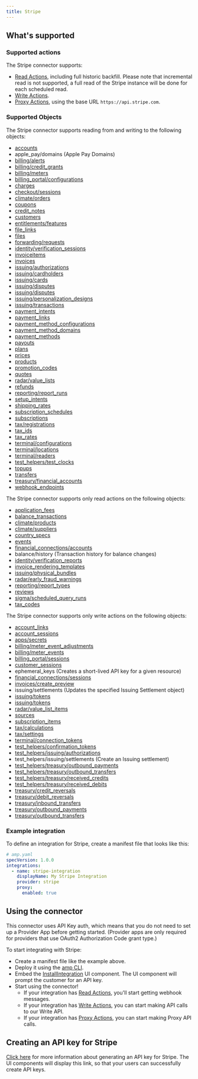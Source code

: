 ```yaml
---
title: Stripe
---
```

## What's supported

### Supported actions

The Stripe connector supports:
- [Read Actions](/define-integrations/read-actions), including full historic backfill. Please note that incremental read is not supported, a full read of the Stripe instance will be done for each scheduled read.
- [Write Actions](/define-integrations/write-actions).
- [Proxy Actions](/define-integrations/proxy-actions), using the base URL `https://api.stripe.com`.

### Supported Objects

The Stripe connector supports reading from and writing to the following objects:
* [accounts](https://docs.stripe.com/api/accounts/object)
* apple_pay/domains (Apple Pay Domains)
* [billing/alerts](https://docs.stripe.com/api/billing/alert/object)
* [billing/credit_grants](https://docs.stripe.com/api/billing/credit-grant/object)
* [billing/meters](https://docs.stripe.com/api/billing/meter/object)
* [billing_portal/configurations](https://docs.stripe.com/api/customer_portal/configurations/object)
* [charges](https://docs.stripe.com/api/charges/object)
* [checkout/sessions](https://docs.stripe.com/api/checkout/sessions/object)
* [climate/orders](https://docs.stripe.com/api/climate/order/object)
* [coupons](https://docs.stripe.com/api/coupons/object)
* [credit_notes](https://docs.stripe.com/api/credit_notes/object)
* [customers](https://docs.stripe.com/api/customers/object)
* [entitlements/features](https://docs.stripe.com/api/entitlements/feature/object)
* [file_links](https://docs.stripe.com/api/file_links/object)
* [files](https://docs.stripe.com/api/files/object)
* [forwarding/requests](https://docs.stripe.com/api/forwarding/request/object)
* [identity/verification_sessions](https://docs.stripe.com/api/identity/verification_sessions/object)
* [invoiceitems](https://docs.stripe.com/api/invoiceitems/object)
* [invoices](https://docs.stripe.com/api/invoices/object)
* [issuing/authorizations](https://docs.stripe.com/api/issuing/authorizations/object)
* [issuing/cardholders](https://docs.stripe.com/api/issuing/cardholders/object)
* [issuing/cards](https://docs.stripe.com/api/issuing/cards/object)
* [issuing/disputes](https://docs.stripe.com/api/issuing/disputes/object)
* [issuing/disputes](https://docs.stripe.com/api/issuing/disputes/object)
* [issuing/personalization_designs](https://docs.stripe.com/api/issuing/personalization_designs/object)
* [issuing/transactions](https://docs.stripe.com/api/issuing/transactions/object)
* [payment_intents](https://docs.stripe.com/api/payment_intents/object)
* [payment_links](https://docs.stripe.com/api/payment-link/object)
* [payment_method_configurations](https://docs.stripe.com/api/payment_method_configurations/object)
* [payment_method_domains](https://docs.stripe.com/api/payment_method_domains/object)
* [payment_methods](https://docs.stripe.com/api/payment_methods/object)
* [payouts](https://docs.stripe.com/api/payouts/object)
* [plans](https://docs.stripe.com/api/plans/object)
* [prices](https://docs.stripe.com/api/prices/object)
* [products](https://docs.stripe.com/api/product-feature/object)
* [promotion_codes](https://docs.stripe.com/api/promotion_codes/object)
* [quotes](https://docs.stripe.com/api/quotes/object)
* [radar/value_lists](https://docs.stripe.com/api/radar/value_lists/object)
* [refunds](https://docs.stripe.com/api/refunds/object)
* [reporting/report_runs](https://docs.stripe.com/api/reporting/report_run/object)
* [setup_intents](https://docs.stripe.com/api/setup_intents/object)
* [shipping_rates](https://docs.stripe.com/api/shipping_rates/object)
* [subscription_schedules](https://docs.stripe.com/api/subscription_schedules/object)
* [subscriptions](https://docs.stripe.com/api/subscriptions/object)
* [tax/registrations](https://docs.stripe.com/api/tax/registrations/object)
* [tax_ids](https://docs.stripe.com/api/tax_ids/object)
* [tax_rates](https://docs.stripe.com/api/tax_rates/object)
* [terminal/configurations](https://docs.stripe.com/api/terminal/configuration/object)
* [terminal/locations](https://docs.stripe.com/api/terminal/locations/object)
* [terminal/readers](https://docs.stripe.com/api/terminal/readers/object)
* [test_helpers/test_clocks](https://docs.stripe.com/api/test_clocks/object)
* [topups](https://docs.stripe.com/api/topups/object)
* [transfers](https://docs.stripe.com/api/transfers/object)
* [treasury/financial_accounts](https://docs.stripe.com/api/treasury/financial_accounts/object)
* [webhook_endpoints](https://docs.stripe.com/api/webhook_endpoints/object)

The Stripe connector supports only read actions on the following objects:
* [application_fees](https://docs.stripe.com/api/application_fees/object)
* [balance_transactions](https://docs.stripe.com/api/balance_transactions/object)
* [climate/products](https://docs.stripe.com/api/climate/product/object)
* [climate/suppliers](https://docs.stripe.com/api/climate/supplier/object)
* [country_specs](https://docs.stripe.com/api/country_specs/object)
* [events](https://docs.stripe.com/api/events/object)
* [financial_connections/accounts](https://docs.stripe.com/api/financial_connections/accounts/object)
* balance/history (Transaction history for balance changes)
* [identity/verification_reports](https://docs.stripe.com/api/identity/verification_reports/object)
* [invoice_rendering_templates](https://docs.stripe.com/api/invoice-rendering-template/object)
* [issuing/physical_bundles](https://docs.stripe.com/api/issuing/physical_bundles/object)
* [radar/early_fraud_warnings](https://docs.stripe.com/api/radar/early_fraud_warnings/object)
* [reporting/report_types](https://docs.stripe.com/api/reporting/report_type/object)
* [reviews](https://docs.stripe.com/api/radar/reviews/object)
* [sigma/scheduled_query_runs](https://docs.stripe.com/api/sigma/scheduled_queries/object)
* [tax_codes](https://docs.stripe.com/api/tax_codes/object)

The Stripe connector supports only write actions on the following objects:
* [account_links](https://docs.stripe.com/api/account_links/object)
* [account_sessions](https://docs.stripe.com/api/account_sessions/object)
* [apps/secrets](https://docs.stripe.com/api/apps/secret_store/secret_resource)
* [billing/meter_event_adjustments](https://docs.stripe.com/api/billing/meter-event-adjustment/object)
* [billing/meter_events](https://docs.stripe.com/api/billing/meter-event/object)
* [billing_portal/sessions](https://docs.stripe.com/api/customer_portal/sessions/object)
* [customer_sessions](https://docs.stripe.com/api/customer_sessions/object)
* ephemeral_keys (Creates a short-lived API key for a given resource)
* [financial_connections/sessions](https://docs.stripe.com/api/financial_connections/sessions/object)
* [invoices/create_preview](https://docs.stripe.com/api/invoices/create_preview)
* issuing/settlements (Updates the specified Issuing Settlement object)
* [issuing/tokens](https://docs.stripe.com/api/issuing/tokens/object)
* [issuing/tokens](https://docs.stripe.com/api/issuing/tokens/object)
* [radar/value_list_items](https://docs.stripe.com/api/radar/value_list_items/object)
* [sources](https://docs.stripe.com/api/sources/object)
* [subscription_items](https://docs.stripe.com/api/subscription_items/object)
* [tax/calculations](https://docs.stripe.com/api/tax/calculations/object)
* [tax/settings](https://docs.stripe.com/api/tax/settings/object)
* [terminal/connection_tokens](https://docs.stripe.com/api/terminal/connection_tokens/object)
* [test_helpers/confirmation_tokens](https://docs.stripe.com/api/confirmation_tokens/object)
* [test_helpers/issuing/authorizations](https://docs.stripe.com/api/issuing/authorizations/test_mode_create)
* test_helpers/issuing/settlements (Create an Issuing settlement)
* [test_helpers/treasury/outbound_payments](https://docs.stripe.com/api/treasury/outbound_payments/test_mode_update)
* [test_helpers/treasury/outbound_transfers](https://docs.stripe.com/api/treasury/outbound_transfers/test_mode_update)
* [test_helpers/treasury/received_credits](https://docs.stripe.com/api/treasury/received_credits/object)
* [test_helpers/treasury/received_debits](https://docs.stripe.com/api/treasury/received_debits/object)
* [treasury/credit_reversals](https://docs.stripe.com/api/treasury/credit_reversals/object)
* [treasury/debit_reversals](https://docs.stripe.com/api/treasury/debit_reversals/object)
* [treasury/inbound_transfers](https://docs.stripe.com/api/treasury/inbound_transfers/object)
* [treasury/outbound_payments](https://docs.stripe.com/api/treasury/outbound_payments/object)
* [treasury/outbound_transfers](https://docs.stripe.com/api/treasury/outbound_transfers/object)

### Example integration

To define an integration for Stripe, create a manifest file that looks like this:

```YAML
# amp.yaml
specVersion: 1.0.0
integrations:
  - name: stripe-integration
    displayName: My Stripe Integration
    provider: stripe
    proxy:
      enabled: true
```

## Using the connector

This connector uses API Key auth, which means that you do not need to set up a Provider App before getting started. (Provider apps are only required for providers that use OAuth2 Authorization Code grant type.)

To start integrating with Stripe:
- Create a manifest file like the example above.
- Deploy it using the [amp CLI](/cli/overview).
- Embed the [InstallIntegration](/embeddable-ui-components#install-integration) UI component. The UI component will prompt the customer for an API key.
- Start using the connector!
   - If your integration has [Read Actions](/define-integrations/read-actions), you'll start getting webhook messages.
   - If your integration has [Write Actions](/define-integrations/write-actions), you can start making API calls to our Write API.
   - If your integration has [Proxy Actions](/define-integrations/proxy-actions), you can start making Proxy API calls.

## Creating an API key for Stripe

[Click here](https://docs.stripe.com/keys) for more information about generating an API key for Stripe. The UI components will display this link, so that your users can successfully create API keys.
